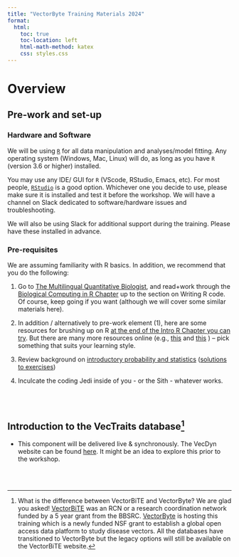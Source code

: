 ```yaml
---
title: "VectorByte Training Materials 2024"
format:
  html:
    toc: true
    toc-location: left
    html-math-method: katex
    css: styles.css
---
```


# Overview

## Pre-work and set-up

### Hardware and Software

We will be using [`R`](https://cran.r-project.org/) for all data manipulation and analyses/model fitting. Any operating system (Windows, Mac, Linux) will do, as long as you have `R` (version 3.6 or higher) installed.

You may use any IDE/ GUI for `R` (VScode, RStudio, Emacs, etc). For most people, [`RStudio`](https://www.rstudio.com/) is a good option. Whichever one you decide to use, please make sure it is installed and test it before the workshop. We will have a channel on Slack dedicated to software/hardware issues and troubleshooting.

We will also be using Slack for additional support during the training. Please have these installed in advance.

### Pre-requisites

We are assuming familiarity with R basics. In addition, we recommend that you do the following:

1.  Go to [The Multilingual Quantitative Biologist](https://mhasoba.github.io/TheMulQuaBio/intro.html), and read+work through the [Biological Computing in R Chapter](https://mhasoba.github.io/TheMulQuaBio/notebooks/07-R.html) up to the section on Writing R code. Of course, keep going if you want (although we will cover some similar materials here).

2.  In addition / alternatively to pre-work element (1), here are some resources for brushing up on R [at the end of the Intro R Chapter you can try](https://mhasoba.github.io/TheMulQuaBio/notebooks/07-R.html#readings-and-resources). But there are many more resources online (e.g., [this](https://www.codecademy.com/learn/learn-r) and [this](https://www.dataquest.io/blog/learn-r-for-data-science/) ) -- pick something that suits your learning style.

3.  Review background on [introductory probability and statistics](Stats_review.qmd) ([solutions to exercises](Stats_review_soln.qmd))

4.  Inculcate the coding Jedi inside of you - or the Sith - whatever works.

<br> <br>

## Introduction to the VecTraits database[^1]

[^1]: What is the difference between VectorBiTE and VectorByte? We are glad you asked! [VectorBiTE](http://vectorbite.org/) was an RCN or a research coordination network funded by a 5 year grant from the BBSRC. [VectorByte](https://www.vectorbyte.org/) is hosting this training which is a newly funded NSF grant to establish a global open access data platform to study disease vectors. All the databases have transitioned to VectorByte but the legacy options will still be available on the VectorBiTE website.

-   This component will be delivered live & synchronously. The VecDyn website can be found [here](https://vectorbyte.crc.nd.edu/vecdyn-datasets). It might be an idea to explore this prior to the workshop.



<br> <br>

